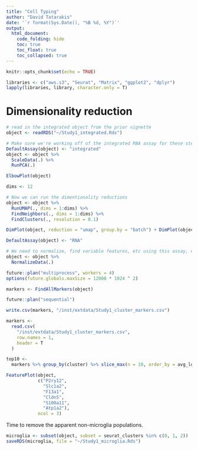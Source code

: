 ```yaml
---
title: "Cell Typing"
author: "David Tatarakis"
date: '`r format(Sys.Date(), "%B %d, %Y")`'
output:
  html_document:
    code_folding: hide
    toc: true
    toc_float: true
    toc_collapsed: true
---
```


```r
knitr::opts_chunk$set(echo = TRUE)
```

```r
libraries <- c("aws.s3", "Seurat", "Matrix", "ggplot2", "dplyr")
lapply(libraries, library, character.only = T)
```

# Dimensionality reduction
```r
# read in the integrated object from the prior vignette
object <- readRDS("~/Study1_integrated.Rds")

# Make sure we're working off of the integrated RNA assay for these steps
DefaultAssay(object) <- "integrated"
object <- object %>%
  ScaleData(.) %>%
  RunPCA(.)

ElbowPlot(object)

dims <- 12

# Now we can run the dimentionality reductions
object <- object %>%
  RunUMAP(., dims = 1:dims) %>%
  FindNeighbors(., dims = 1:dims) %>%
  FindClusters(., resolution = 0.1)
``` 


```r
DimPlot(object, reduction = "umap", group.by = "batch") + DimPlot(object)
```


```r
DefaultAssay(object) <- "RNA"

# We need to normalize, find variable features, etc using this assay, now.
object <- object %>%
  NormalizeData(.)
```

```r
future::plan("multiprocess", workers = 4)
options(future.globals.maxSize = 12000 * 1024 ^ 2)

markers <- FindAllMarkers(object)

future::plan("sequential")

write.csv(markers, "/inst/extdata/Study1_cluster_markers.csv")
```

```r
markers <-
  read.csv(
    "/inst/extdata/Study1_cluster_markers.csv",
    row.names = 1,
    header = T
  )

top10 <-
  markers %>% group_by(cluster) %>% slice_max(n = 10, order_by = avg_log2FC)
```

```r
FeaturePlot(object,
            c("P2ry12", 
              "Slc1a2", 
              "F13a1", 
              "Cldn5", 
              "S100a11", 
              "Atp1a2"),
            ncol = 3)
```

Time to remove the apparent non-microglia populations.
```r
microglia <- subset(object, subset = seurat_clusters %in% c(0, 1, 2))
saveRDS(microglia, file = "~/Study1_microglia.Rds")
```


